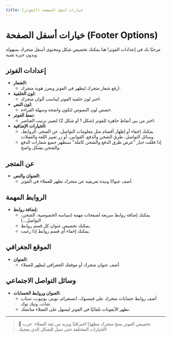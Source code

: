 ```yaml
---
title: خيارات أسفل الصفحة (الفوتر)
---
```


# خيارات أسفل الصفحة (Footer Options)

مرحبًا بك في إعدادات الفوتر! هنا يمكنك تخصيص شكل ومحتوى أسفل متجرك بسهولة وبدون خبرة تقنية.

## إعدادات الفوتر

- **الشعار:**
  - ارفع شعار متجرك ليظهر في الفوتر ويعزز هوية متجرك.
- **لون الخلفية:**
  - اختر لون خلفية الفوتر ليناسب ألوان متجرك.
- **لون النص:**
  - خصص لون النصوص لتكون واضحة وسهلة القراءة.
- **نمط الفوتر:**
  - اختر من بين أنماط جاهزة للفوتر (شكل 1 أو شكل 2) لتغيير ترتيب العناصر.
- **الخيارات الإضافية:**
  - يمكنك إخفاء أو إظهار أقسام مثل معلومات التواصل، عن المتجر، الروابط، وسائل التواصل، طرق الشحن والدفع، القوانين، أو زر تغيير اللغة والعملات.
  - إذا فعّلت خيار "عرض طرق الدفع والشحن كاملة" ستظهر جميع شعارات الدفع والشحن بشكل واضح.

## عن المتجر

- **العنوان والنص:**
  - أضف عنوانًا ونبذة تعريفية عن متجرك تظهر للعملاء في الفوتر.

## الروابط المهمة

- **إضافة روابط:**
  - يمكنك إضافة روابط سريعة لصفحات مهمة (سياسة الخصوصية، الشحن، التواصل...)
  - يمكنك تخصيص عنوان كل قسم روابط.
  - يمكنك إخفاء أي قسم روابط إذا رغبت.

## الموقع الجغرافي

- **العنوان:**
  - أضف عنوان متجرك أو موقعك الجغرافي ليظهر للعملاء.

## وسائل التواصل الاجتماعي

- **العنوان وروابط الحسابات:**
  - أضف روابط حسابات متجرك على فيسبوك، انستغرام، تويتر، يوتيوب، سناب شات، وتيك توك.
  - تظهر الأيقونات تلقائيًا في الفوتر ليسهل على العملاء متابعتك.

---

> 🦶 تخصيص الفوتر يمنح متجرك مظهرًا احترافيًا ويزيد من ثقة العملاء. جرب الخيارات المختلفة حتى تصل للشكل الذي يعجبك!
